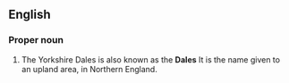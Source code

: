 ==English==
{{see|dales}}
{{wikipedia|Yorkshire Dales}}
===Proper noun===
{{en-proper noun}}

#{{pluralonly}}The Yorkshire Dales is also known as the '''Dales''' It is the name given to an upland area, in Northern England.